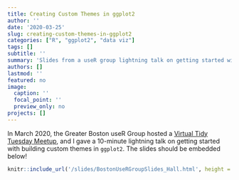 ```yaml
---
title: Creating Custom Themes in ggplot2
author: ''
date: '2020-03-25'
slug: creating-custom-themes-in-ggplot2
categories: ["R", "ggplot2", "data viz"]
tags: []
subtitle: ''
summary: 'Slides from a useR group lightning talk on getting started with creating custom themes in ggplot2.'
authors: []
lastmod: ''
featured: no
image:
  caption: ''
  focal_point: ''
  preview_only: no
projects: []
---
```


In March 2020, the Greater Boston useR Group hosted a [Virtual Tidy Tuesday Meetup](https://www.meetup.com/Boston-useR/events/269130710/), and I gave a 10-minute lightning talk on getting started with building custom themes in `ggplot2`. The slides should be embedded below!

```r
knitr::include_url('/slides/BostonUseRGroupSlides_Hall.html', height = "505px")
```